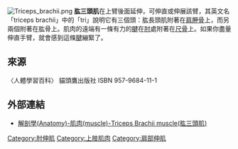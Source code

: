 [[File:Triceps_brachii.png|thumb]]
'''肱三頭肌'''在上臂後面延伸，可伸直或伸展該臂，其英文名「triceps brachii」中的「tri」說明它有三個頭：肱長頭肌附著在[[肩胛骨|肩胛骨]]上，而另兩個附著在肱骨上。肌肉的遠端有一條有力的[[腱|腱]]在[[肘|肘]]處附著在[[尺骨|尺骨]]上。如果你盡量伸直手臂，就會感到這條[[腱|腱]]繃緊了。

==來源==
〈人體學習百科〉 貓頭鷹出版社 ISBN 957-9684-11-1

==外部連結==
*[http://smallcollation.blogspot.com/2013/01/anatomy-muscle-triceps-brachii-muscle.html 解剖學(Anatomy)-肌肉(muscle)-Triceps Brachii muscle(肱三頭肌)]
{{Muscles of upper limb}}
{{Muscle-stub}}
[[Category:肘伸肌|Category:肘伸肌]]
[[Category:上肢肌肉|Category:上肢肌肉]]
[[Category:肩部伸肌|Category:肩部伸肌]]